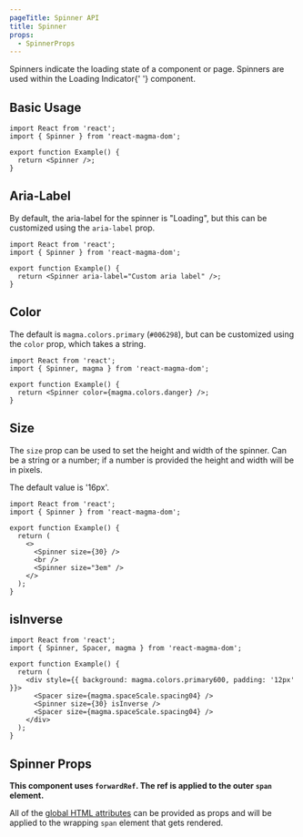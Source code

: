 ```yaml
---
pageTitle: Spinner API
title: Spinner
props:
  - SpinnerProps
---
```


<PageContent componentName="spinner" type="api">

<LeadParagraph>
  Spinners indicate the loading state of a component or page. Spinners are used
  within the <Link to="/api/loading-indicator">Loading Indicator</Link>{' '}
  component.
</LeadParagraph>

## Basic Usage

```tsx
import React from 'react';
import { Spinner } from 'react-magma-dom';

export function Example() {
  return <Spinner />;
}
```

## Aria-Label

By default, the aria-label for the spinner is "Loading", but this can be customized using the `aria-label` prop.

```tsx
import React from 'react';
import { Spinner } from 'react-magma-dom';

export function Example() {
  return <Spinner aria-label="Custom aria label" />;
}
```

## Color

The default is `magma.colors.primary` (`#006298`), but can be customized using the `color` prop, which takes a string.

```tsx
import React from 'react';
import { Spinner, magma } from 'react-magma-dom';

export function Example() {
  return <Spinner color={magma.colors.danger} />;
}
```

## Size

The `size` prop can be used to set the height and width of the spinner. Can be a string or a number; if a number is provided the height and width will be in pixels.

The default value is '16px'.

```tsx
import React from 'react';
import { Spinner } from 'react-magma-dom';

export function Example() {
  return (
    <>
      <Spinner size={30} />
      <br />
      <Spinner size="3em" />
    </>
  );
}
```

## isInverse

```tsx
import React from 'react';
import { Spinner, Spacer, magma } from 'react-magma-dom';

export function Example() {
  return (
    <div style={{ background: magma.colors.primary600, padding: '12px' }}>
      <Spacer size={magma.spaceScale.spacing04} />
      <Spinner size={30} isInverse />
      <Spacer size={magma.spaceScale.spacing04} />
    </div>
  );
}
```

## Spinner Props

**This component uses `forwardRef`. The ref is applied to the outer `span` element.**

All of the [global HTML attributes](https://developer.mozilla.org/en-US/docs/Web/HTML/Global_attributes) can be provided as props and will be applied to the wrapping `span` element that gets rendered.

<SpinnerProps />

</PageContent>
